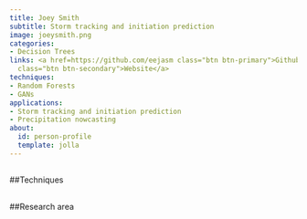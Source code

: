 ```yaml
---
title: Joey Smith
subtitle: Storm tracking and initiation prediction
image: joeysmith.png
categories:
- Decision Trees
links: <a href=https://github.com/eejasm class="btn btn-primary">Github</a><a href=None
  class="btn btn-secondary">Website</a>
techniques:
- Random Forests
- GANs
applications:
- Storm tracking and initiation prediction
- Precipitation nowcasting
about:
  id: person-profile
  template: jolla
---
```

   
:::{#person-profile}
:::
   
##
##Techniques
   
:::{#Techniques}
:::
   
##
##Research area
   
:::{#applications}
:::